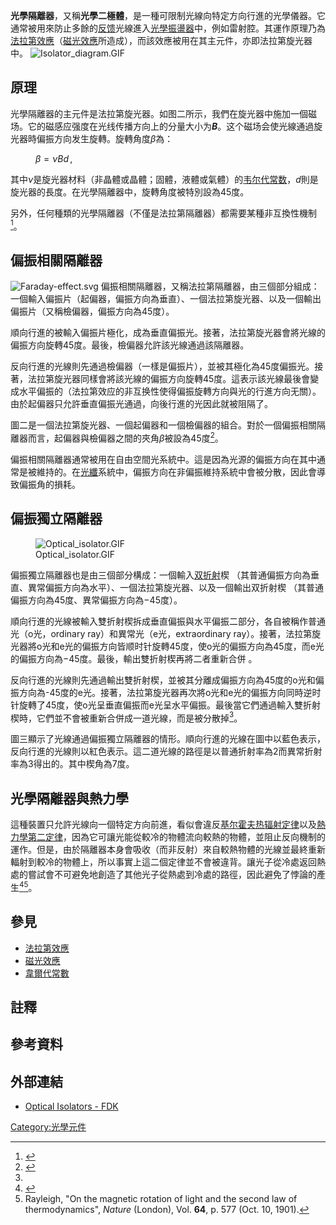 {{noteTA|G1=物理學}}
'''光學隔離器'''，又稱'''光學二極體'''{{noteTag|因為其功能類似電路中的[[二極體|二極體]]。}}，是一種可限制光線向特定方向行進的光學儀器。它通常被用來防止多餘的[[反馈|反馈]]光線進入[[激光|光學振盪器]]中，例如雷射腔。其運作原理乃為[[法拉第效应|法拉第效應]]（[[磁光效應|磁光效應]]所造成），而該效應被用在其主元件，亦即法拉第旋光器中。
[[File:Isolator_diagram.GIF|right]]

== 原理 ==
{{main|法拉第效应}}
光學隔離器的主元件是法拉第旋光器。如图二所示，我們在旋光器中施加一個磁场。它的磁感应强度在光线传播方向上的分量大小为'''<math>B</math>'''。这个磁场会使光線通過旋光器時偏振方向发生旋轉。旋轉角度<math>\beta</math>為：
: <math>\beta=\nu B d\,</math>,
其中<math>\nu</math>是旋光器材料（非晶體或晶體；固體，液體或氣體）的[[韦尔代常数|韦尔代常数]]，<math>d</math>則是旋光器的長度。在光學隔離器中，旋轉角度被特別設為45度。

另外，任何種類的光學隔離器（不僅是法拉第隔離器）都需要某種非互換性機制<ref>{{Cite journal|last = Jalas|first = Dirk|coauthors = Petrov, Alexander; Eich, Manfred; Freude, Wolfgang; Fan, Shanhui; Yu, Zongfu; Baets, Roel; Popović, Miloš; Melloni, Andrea; Joannopoulos, John D.; Vanwolleghem, Mathias; Doerr, Christopher R.; Renner, Hagen|title = What is — and what is not — an optical isolator|journal = Nature Photonics|date = 29 July 2013|volume = 7|issue = 8|pages = 579–582|doi = 10.1038/nphoton.2013.185|url = http://www.nature.com/nphoton/journal/v7/n8/full/nphoton.2013.185.html|accessdate = 8 August 2013}}</ref>。

== 偏振相關隔離器 ==
[[File:Faraday-effect.svg|right]]
偏振相關隔離器，又稱法拉第隔離器，由三個部分組成：一個輸入偏振片（起偏器，偏振方向為垂直）、一個法拉第旋光器、以及一個輸出偏振片（又稱檢偏器，偏振方向為45度）。

順向行進的被輸入偏振片極化，成為垂直偏振光。接著，法拉第旋光器會將光線的偏振方向旋轉45度。最後，檢偏器允許該光線通過該隔離器。

反向行進的光線則先通過檢偏器（一樣是偏振片），並被其極化為45度偏振光。接著，法拉第旋光器同樣會將該光線的偏振方向旋轉45度。這表示該光線最後會變成水平偏振的（法拉第效应的非互换性使得偏振旋轉方向與光的行進方向无關）。由於起偏器只允許垂直偏振光通過，向後行進的光因此就被阻隔了。

圖二是一個法拉第旋光器、一個起偏器和一個檢偏器的組合。對於一個偏振相關隔離器而言，起偏器與檢偏器之間的夾角<math>\beta</math>被設為45度<ref name="rp-photonics">{{cite web|title=Faraday Isolators|url=https://www.rp-photonics.com/faraday_isolators.html|accessdate=2015-10-24|work=rp-photonics.com|archive-date=2016-03-19|archive-url=https://web.archive.org/web/20160319054713/https://www.rp-photonics.com/faraday_isolators.html|dead-url=no}}</ref>。

偏振相關隔離器通常被用在自由空間光系統中。這是因為光源的偏振方向在其中通常是被維持的。在[[光纖|光纖]]系統中，偏振方向在非偏振維持系統中會被分散，因此會導致偏振角的損耗。

== 偏振獨立隔離器 ==
[[File:Optical_isolator.GIF|thumbnail]]

偏振獨立隔離器也是由三個部分構成：一個輸入[[双折射|双折射]]楔 （其普通偏振方向為垂直、異常偏振方向為水平）、一個法拉第旋光器、以及一個輸出双折射楔 （其普通偏振方向為45度、異常偏振方向為−45度）。

順向行進的光線被輸入雙折射楔拆成垂直偏振與水平偏振二部分，各自被稱作普通光（o光，ordinary ray）和異常光（e光，extraordinary ray）。接著，法拉第旋光器將o光和e光的偏振方向皆顺时针旋轉45度，使o光的偏振方向為45度，而e光的偏振方向為−45度。最後，輸出雙折射楔再將二者重新合併 。

反向行進的光線則先通過輸出雙折射楔，並被其分離成偏振方向為45度的o光和偏振方向為-45度的e光。接著，法拉第旋光器再次將o光和e光的偏振方向同時逆时针旋轉了45度，使o光呈垂直偏振而e光呈水平偏振。最後當它們通過輸入雙折射楔時，它們並不會被重新合併成一道光線，而是被分散掉<ref name="rp-photonics"/>。

圖三顯示了光線通過偏振獨立隔離器的情形。順向行進的光線在圖中以藍色表示，反向行進的光線則以紅色表示。這二道光線的路徑是以普通折射率為2而異常折射率為3得出的。其中楔角為7度。

== 光學隔離器與熱力學 ==
這種裝置只允許光線向一個特定方向前進，看似會違反[[基尔霍夫热辐射定律|基尔霍夫热辐射定律]]以及[[热力学第二定律|熱力學第二定律]]，因為它可讓光能從較冷的物體流向較熱的物體，並阻止反向機制的運作。但是，由於隔離器本身會吸收（而非反射）來自較熱物體的光線並最終重新輻射到較冷的物體上，所以事實上這二個定律並不會被違背。讓光子從冷處返回熱處的嘗試會不可避免地創造了其他光子從熱處到冷處的路徑，因此避免了悖論的產生<ref>{{Cite web|url = http://www.usna.edu/Users/physics/mungan/Scholarship/FaradayIsolators.pdf|title = Faraday Isolators and Kirchhoff’s Law: A Puzzle|accessdate = 2006-07-18|last = Mungan|first = C.E.|year = 1999|format = pdf}}</ref><ref>Rayleigh, "On the magnetic rotation of light and the second law of thermodynamics", ''Nature'' (London), Vol. '''64''', p. 577 (Oct. 10, 1901).</ref>。

==參見==
{{portal box|物理學}}
*[[法拉第效應|法拉第效應]]
*[[磁光效應|磁光效應]]
*[[韋爾代常數|韋爾代常數]]
== 註釋 ==
{{noteFoot}}
== 參考資料 ==
{{reflist}}

== 外部連結 ==
* [https://web.archive.org/web/20070805225648/http://www.fdk.co.jp/laboratory/hikariai-e.html Optical Isolators - FDK]{{en icon}}

{{激光}}

[[Category:光學元件|Category:光學元件]]